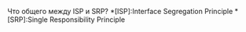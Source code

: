 Что общего между ISP и SRP?
*[ISP]:Interface Segregation Principle
*[SRP]:Single Responsibility Principle
